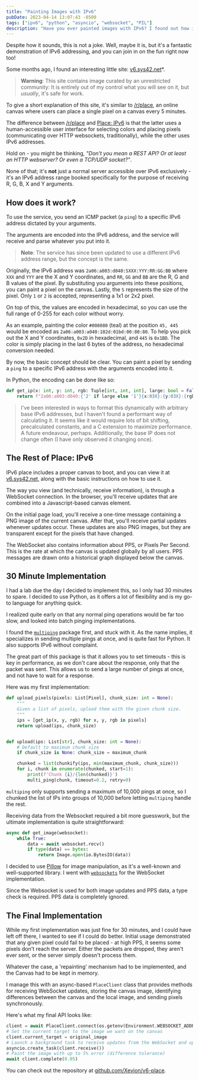 ```yaml
---
title: "Painting Images with IPv6"
pubDate: 2023-04-14 13:07:43 -0500
tags: ["ipv6", "python", "asyncio", "websocket", "PIL"]
description: "Have you ever painted images with IPv6? I found out how in 30 minutes."
---
```



Despite how it sounds, this is not a joke. Well, maybe it is, but it's a fantastic demonstration of IPv6 addressing,
and you can join in on the fun right now too!

Some months ago, I found an interesting little site: [v6.sys42.net][place-v6]*.

> **Warning**: This site contains image curated by an unrestricted community: It is entirely out of my control what you
> will see on it, but _usually_, it's safe for work.

To give a short explanation of this site, it's similar to [/r/place][place-reddit], an online canvas where users can
place a single
pixel on a canvas every 5 minutes.

The difference between [/r/place][place-reddit] and [Place: IPv6][place-v6] is that the latter uses a human-accessible
user interface for selecting colors and placing pixels (communicating over HTTP websockets, traditionally), while the other uses IPv6 addresses.

Hold on - you might be thinking, _"Don't you mean a REST API? Or at least an HTTP webserver? Or even a TCP/UDP
socket?"_.

None of that; it's **not** just a normal server accessible over IPv6 exclusively - it's an IPv6 address range booked
specifically for the purpose of receiving R, G, B, X and Y arguments.

## How does it work?

To use the service, you send an ICMP packet (a `ping`) to a specific IPv6 address dictated by your arguments.

The arguments are encoded into the IPv6 address, and the service will receive and parse whatever you put into it.

> **Note**: The service has since been updated to use a different IPv6 address range, but the concept is the same.

Originally, the IPv6 address was `2a06:a003:d040:SXXX:YYY:RR:GG:BB` where `XXX`
and `YYY` are the X and Y coordinates, and `RR`, `GG` and `BB` are the R, G and B values of the pixel. By substituting
you arguments into these positions, you can paint a pixel on the canvas. Lastly, the `S` represents the size of the
pixel.
Only `1` or `2` is accepted, representing a 1x1 or 2x2 pixel.

On top of this, the values are encoded in hexadecimal, so you can use the full range of 0-255 for each color without
worry.

As an example, painting the color `#008080` (teal) at the position `45, 445` would
be encoded as `2a06:a003:a040:102d:01bd:00:80:80`. To help you pick out the X and Y
coordinates, `0x2D` in hexadecimal,
and `445`
is `0x1BD`. The color is simply placing in the last 6 bytes of the address, no
hexadecimal conversion needed.

By now, the basic concept should be clear. You can paint a pixel by sending a `ping` to a specific IPv6 address with the
arguments encoded into it.

In Python, the encoding can be done like so:

```python
def get_ip(x: int, y: int, rgb: Tuple[int, int, int], large: bool = False):
    return f"2a06:a003:d040:{'2' if large else '1'}{x:03X}:{y:03X}:{rgb[0]:02X}:{rgb[1]:02X}:{rgb[2]:02X}"
```

> I've been interested in ways to format this dynamically with arbitrary base IPv6 addresses, but I haven't found
> a performant way of calculating it. It seems like it would require lots of bit shifting, precalculated constants,
> and a C extension to maximize performance. A future endeavour, perhaps.
> Additionally, the base IP does not change often (I have only observed it changing once).

## The Rest of Place: IPv6

IPv6 place includes a proper canvas to boot, and you can view it at [v6.sys42.net][place-v6], along with the basic
instructions on how to use it.

The way you view (and technically, receive information), is through a WebSocket connection. In the browser, you'll
receive updates that are combined into a Javascript-based canvas element.

On the initial page load, you'll receive a one-time message containing a PNG image of the current canvas. After that,
you'll receive partial updates whenever updates occur. These updates are also PNG images, but they are transparent
except for the pixels that have changed.

The WebSocket also contains information about PPS, or Pixels Per Second. This is the rate at which the canvas is
updated globally by all users. PPS messages are drawn onto a historical graph displayed below the canvas.

## 30 Minute Implementation

I had a lab due the day I decided to implement this, so I only had 30 minutes to spare. I decided to use Python, as it
offers a lot of flexibility and is my go-to language for anything quick.

I realized quite early on that any normal ping operations would be far too slow, and looked into batch pinging
implementations.

I found the [`multiping`][pypi-multiping] package first, and stuck with it. As the name implies, it specializes in
sending multiple pings at once, and is quite fast for Python. It also supports IPv6 without complaint.

The great part of this package is that it allows you to set timeouts - this is key in performance, as we don't care
about the response, only that the packet was sent. This allows us to send a large number of pings at once, and not
have to wait for a response.

Here was my first implementation:

```python
def upload_pixels(pixels: List[Pixel], chunk_size: int = None):
    """
    Given a list of pixels, upload them with the given chunk size.
    """
    ips = [get_ip(x, y, rgb) for x, y, rgb in pixels]
    return upload(ips, chunk_size)


def upload(ips: List[str], chunk_size: int = None):
    # Default to maximum chunk size
    if chunk_size is None: chunk_size = maximum_chunk

    chunked = list(chunkify(ips, min(maximum_chunk, chunk_size)))
    for i, chunk in enumerate(chunked, start=1):
        print(f'Chunk {i}/{len(chunked)}')
        multi_ping(chunk, timeout=0.2, retry=0)
```

`multiping` only supports sending a maximum of 10,000 pings at once, so I chunked the list of IPs into groups of 10,000
before letting `multiping` handle the rest.

Receiving data from the Websocket required a bit more guesswork, but the ultimate implementation is quite
straightforward:

```python
async def get_image(websocket):
    while True:
        data = await websocket.recv()
        if type(data) == bytes:
            return Image.open(io.BytesIO(data))
```

I decided to use [Pillow][pypi-pillow] for image manipulation, as it's a well-known and well-supported library. I
went with [`websockets`][pypi-websockets] for the WebSocket implementation.

Since the Websocket is used for both image updates and PPS data, a type check is required. PPS data is completely
ignored.

## The Final Implementation

While my first implementation was just fine for 30 minutes, and I could have left off there, I wanted to see if I could
do better. Initial usage demonstrated that any given pixel could fail to be placed - at high PPS, it seems some pixels
don't reach the server. Either the packets are dropped, they aren't ever sent, or the server simply doesn't process
them.

Whatever the case, a 'repainting' mechanism had to be implemented, and the Canvas had to be kept in memory.

I manage this with an async-based `PlaceClient` class that provides methods for receiving WebSocket updates, storing
the canvas image, identifying differences between the canvas and the local image, and sending pixels synchronously.

Here's what my final API looks like:

```python
client = await PlaceClient.connect(os.getenv(Environment.WEBSOCKET_ADDRESS))
# Set the current target to the image we want on the canvas
client.current_target = original_image
# Launch a background task to receive updates from the WebSocket and update our local 'canvas'
asyncio.create_task(client.receive())
# Paint the image with up to 5% error (difference tolerance)
await client.complete(0.05)
```

You can check out the repository at [github.com/Xevion/v6-place][github-v6-place].

[place-v6]: https://v6.sys42.net/

[place-reddit]: https://www.reddit.com/r/place/

[pypi-multiping]: https://pypi.org/project/multiping/

[pypi-pillow]: https://pypi.org/project/Pillow/

[pypi-websockets]: https://pypi.org/project/websockets/

[github-v6-place]: https://github.com/Xevion/v6-place